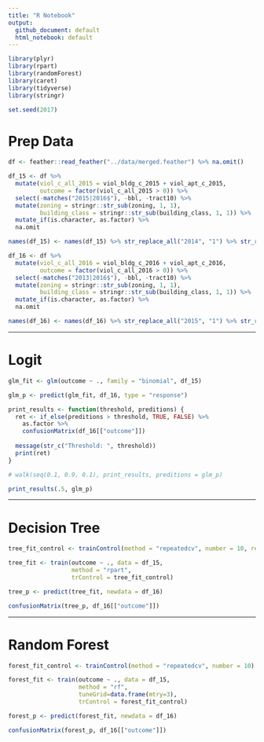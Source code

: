 ```yaml
---
title: "R Notebook"
output:
  github_document: default
  html_notebook: default
---
```


```r
library(plyr)
library(rpart)
library(randomForest)
library(caret)
library(tidyverse)
library(stringr)

set.seed(2017)
```

# Prep Data

```r
df <- feather::read_feather("../data/merged.feather") %>% na.omit()

df_15 <- df %>% 
  mutate(viol_c_all_2015 = viol_bldg_c_2015 + viol_apt_c_2015,
         outcome = factor(viol_c_all_2015 > 0)) %>% 
  select(-matches("2015|2016$"), -bbl, -tract10) %>% 
  mutate(zoning = stringr::str_sub(zoning, 1, 1),
         building_class = stringr::str_sub(building_class, 1, 1)) %>%
  mutate_if(is.character, as.factor) %>% 
  na.omit

names(df_15) <- names(df_15) %>% str_replace_all("2014", "1") %>% str_replace_all("2013", "2")

df_16 <- df %>% 
  mutate(viol_c_all_2016 = viol_bldg_c_2016 + viol_apt_c_2016,
         outcome = factor(viol_c_all_2016 > 0)) %>% 
  select(-matches("2013|2016$"), -bbl, -tract10) %>% 
  mutate(zoning = stringr::str_sub(zoning, 1, 1),
         building_class = stringr::str_sub(building_class, 1, 1)) %>%
  mutate_if(is.character, as.factor) %>% 
  na.omit

names(df_16) <- names(df_16) %>% str_replace_all("2015", "1") %>% str_replace_all("2014", "2")
```

---

# Logit 

```r
glm_fit <- glm(outcome ~ ., family = "binomial", df_15)

glm_p <- predict(glm_fit, df_16, type = "response")

print_results <- function(threshold, preditions) {
  ret <- if_else(preditions > threshold, TRUE, FALSE) %>% 
    as.factor %>% 
    confusionMatrix(df_16[["outcome"]])
  
  message(str_c("Threshold: ", threshold))
  print(ret)
}

# walk(seq(0.1, 0.9, 0.1), print_results, preditions = glm_p)

print_results(.5, glm_p)
```

---

# Decision Tree

```r
tree_fit_control <- trainControl(method = "repeatedcv", number = 10, repeats = 10)

tree_fit <- train(outcome ~ ., data = df_15, 
                  method = "rpart", 
                  trControl = tree_fit_control)

tree_p <- predict(tree_fit, newdata = df_16)

confusionMatrix(tree_p, df_16[["outcome"]])
```

---

# Random Forest 

```r
forest_fit_control <- trainControl(method = "repeatedcv", number = 10)

forest_fit <- train(outcome ~ ., data = df_15, 
                    method = "rf", 
                    tuneGrid=data.frame(mtry=3),
                    trControl = forest_fit_control)

forest_p <- predict(forest_fit, newdata = df_16)

confusionMatrix(forest_p, df_16[["outcome"]])
```



